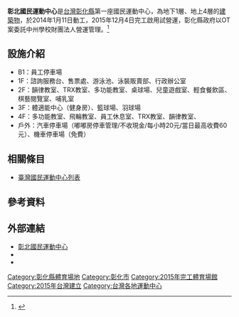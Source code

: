 {{Infobox_Stadium 
|  stadium_name      = 彰化縣彰北國民運動中心 
|  image             = Northern Changhua Sports Center in Changhua, Taiwan.jpg
|  location          = {{ROC-TW}}[[彰化縣|彰化縣]][[彰化市|彰化市]]建國東路2號
|  opened            = 2015年12月4日(試營運)<br>2015年12月12日（正式營運）
| owner             = [[彰化縣政府教育處|彰化縣政府教育處]] 
|  operator          = [[中州科技大學|中州學校財團法人]]
|  cost              = [[新台幣|新台幣]]2.8億元
| website           = [http://www.chnsports.com.tw/ www.chnsports.com.tw]
}}

'''彰北國民運動中心'''是[[台灣|台灣]][[彰化縣|彰化縣]]第一座國民運動中心，為地下1層、地上4層的[[建築物|建築物]]，於2014年1月11日動工，2015年12月4日完工啟用試營運，彰化縣政府以OT案委託中州學校財團法人營運管理。<ref name="中央社">{{cite news|last=吳哲豪|title=彰北國民運動中心啟用 7天免費試營運|url=http://www.cna.com.tw/news/aloc/201512040210-1.aspx|publisher=中央社|date=2015-12-04|accessdate=2015-12-25|archive-date=2017-07-31|archive-url=https://web.archive.org/web/20170731153436/http://www.cna.com.tw/news/aloc/201512040210-1.aspx}}</ref>

== 設施介紹 ==
*B1：員工停車場
*1F：諮詢服務台、售票處、游泳池、泳裝販賣部、行政辦公室
*2F：韻律教室、TRX教室、多功能教室、桌球場、兒童遊戲室、輕食餐飲區、棋藝閱覽室、哺乳室
*3F：體適能中心（健身房）、籃球場、羽球場
*4F：多功能教室、飛輪教室、員工休息室、TRX教室、韻律教室、
*戶外：汽車停車場（嘟嘟房停車管理/不收現金/每小時20元/當日最高收費60元）、機車停車場（免費）

== 相關條目 ==
* [[臺灣國民運動中心列表|臺灣國民運動中心列表]]

== 參考資料 ==
<div class="references-small">
<references/>
</div>

==外部連結==
*[http://www.chnsports.com.tw/ 彰北國民運動中心] {{Wayback|url=http://www.chnsports.com.tw/ |date=20220430172311 }}
*{{Facebook|彰北國民運動中心-639303819549851}}
*{{youtube|channel=UC_LmqcgSotJ1m9F45GO-6qw}}

[[Category:彰化縣體育場地|Category:彰化縣體育場地]]
[[Category:彰化市|Category:彰化市]]
[[Category:2015年完工體育場館|Category:2015年完工體育場館]]
[[Category:2015年台灣建立|Category:2015年台灣建立]]
[[Category:台灣各地運動中心|Category:台灣各地運動中心]]